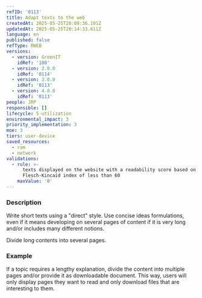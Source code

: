 ```yaml
---
refID: '0113'
title: Adapt texts to the web
createdAt: 2025-05-25T20:08:36.101Z
updatedAt: 2025-05-25T20:14:33.611Z
language: en
published: false
refType: RWEB
versions:
  - version: GreenIT
    idRef: '100'
  - version: 2.0.0
    idRef: '0114'
  - version: 3.0.0
    idRef: '0113'
  - version: 4.0.0
    idRef: '0113'
people: JRP
responsible: []
lifecycle: 5-utilization
environmental_impact: 3
priority_implementation: 3
moe: 3
tiers: user-device
saved_resources:
  - ram
  - network
validations:
  - rule: >-
      texts displayed on the website with a readability score based on the
      Flesch-Kincaid index of less than 60
    maxValue: '0'
---
```


### Description

Write short texts using a "direct" style. Use concise ideas formulations, even if it means developing on several pages of content if it is very long and/or includes many different notions.

Divide long contents into several pages.

### Example

If a topic requires a lengthy explanation, divide the content into multiple pages and/or provide it as downloadable document. This way, users will only display pages they want to read and only download files that are interesting to them.
